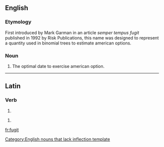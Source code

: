 ==English==

===Etymology===
First introduced by Mark Garman in an article ''semper tempus fugit'' published in 1992 by Risk Publications, this name was designed to represent a quantity used in binomial trees to estimate american options.

===Noun===
{{infl|en|noun}}[[Category:English nouns that lack inflection template]]

# {{finance}} The optimal date to exercise american option.
{{rfc}}

----

==Latin==

===Verb===
{{la-verb-form|fugit}}

# {{conjugation of|[[fugio#Latin|fugiō]]||3|s|pres|act|ind|lang=la}}

{{la-verb-form|fūgit}}

# {{conjugation of|[[fugio#Latin|fugiō]]||3|s|perf|act|ind|lang=la}}

[[fr:fugit]]